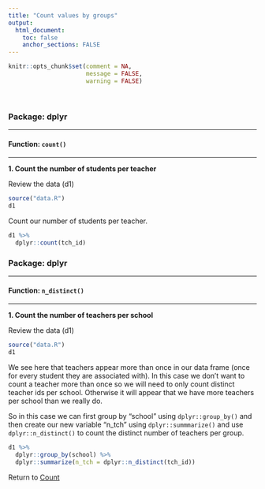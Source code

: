 ```yaml
---
title: "Count values by groups"
output: 
  html_document:
    toc: false
    anchor_sections: FALSE
---
```


```r
knitr::opts_chunk$set(comment = NA,
                      message = FALSE,
                      warning = FALSE)
```

<br>

### Package: dplyr

---

#### Function: `count()`

---

**1\. Count the number of students per teacher**

Review the data (d1)

```r

source("data.R")
d1

```

Count our number of students per teacher.


```r

d1 %>%
  dplyr::count(tch_id)

```

### Package: dplyr

---

#### Function: `n_distinct()`

---


**1\. Count the number of teachers per school**

Review the data (d1)

```r

source("data.R")
d1

```

We see here that teachers appear more than once in our data frame (once for every student they are associated with). In this case we don't want to count a teacher more than once so we will need to only count distinct teacher ids per school. Otherwise it will appear that we have more teachers per school than we really do.

So in this case we can first group by "school" using `dplyr::group_by()` and then create our new variable "n_tch" using `dplyr::summmarize()` and use `dplyr::n_distinct()` to count the distinct number of teachers per group.


```r

d1 %>%
  dplyr::group_by(school) %>%
  dplyr::summarize(n_tch = dplyr::n_distinct(tch_id))

```


Return to [Count](https://github.com/Cghlewis/data-wrangling-functions/wiki/Count)
